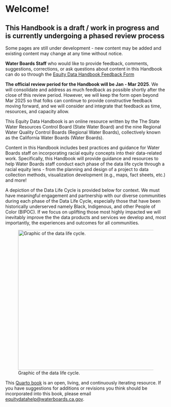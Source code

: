 # Welcome! {.unnumbered}

::: callout-warning
# **This Handbook is a draft / work in progress and is currently undergoing a phased review process** 

Some pages are still under development - new content may be added and existing content may change at any time without notice.

**Water Boards Staff** who would like to provide feedback, comments, suggestions, corrections, or ask questions about content in this Handbook can do so through the [Equity Data Handbook Feedback Form](https://forms.office.com/g/aiEpqjVzQ8)

**The official review period for the Handbook will be Jan - Mar 2025**. We will consolidate and address as much feedback as possible shortly after the close of this review period. However, we will keep the form open beyond Mar 2025 so that folks can continue to provide constructive feedback moving forward, and we will consider and integrate that feedback as time, resources, and capacity allow.
:::

This Equity Data Handbook is an online resource written by the The State Water Resources Control Board (State Water Board) and the nine Regional Water Quality Control Boards (Regional Water Boards), collectively known as the California Water Boards (Water Boards).

Content in this Handbook includes best practices and guidance for Water Boards staff on incorporating racial equity concepts into their data-related work. Specifically, this Handbook will provide guidance and resources to help Water Boards staff conduct each phase of the data life cycle through a racial equity lens - from the planning and design of a project to data collection methods, visualization development (e.g., maps, fact sheets, etc.) and more!

A depiction of the Data Life Cycle is provided below for context. We must have meaningful engagement and partnership with our diverse communities during each phase of the Data Life Cycle, especially those that have been historically underserved namely Black, Indigenous, and other People of Color (BIPOC). If we focus on uplifting those most highly impacted we will inevitably improve the the data products and services we develop and, most importantly, the experiences and outcomes for all communities.

![Graphic of the data life cycle.](images/datalifecycle.png){fig-alt="Graphic showing the seven main phases of the Data Life Cycle: (1) Plan and Prepare, (2) Collect and Process, (3) Assure and Analyze, (4) Preserve and Store, (5) Publish and Share, (6) Discover and Integrate, and (7) Describe - which is integral to all of the other phases" width="438"}

This [Quarto book](https://quarto.org/docs/books) is an open, living, and continuously iterating resource. If you have suggestions for additions or revisions you think should be incorporated into this book, please email [equitydatahelp\@waterboards.ca.gov](mailto:equitydatahelp@waterboards.ca.gov).
